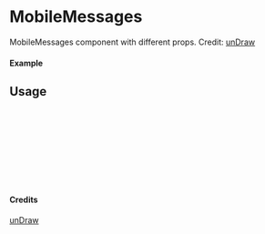 
<Meta of={MobileMessages} title="unDraw/MobileMessages" />

# MobileMessages

MobileMessages component with different props.
Credit: [unDraw](https://undraw.co/illustrations)

#### Example

<Canvas of={MobileMessages.Primary} />

## Usage

```ts
import { MobileMessages } from "yadl-ui";

const Example = () => {
  return (
      <MobileMessages />
  );
};

export default Example;
```

#### Credits
[unDraw](https://undraw.co/illustrations)
